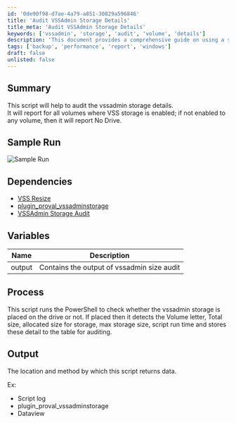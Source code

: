 ```yaml
---
id: '0de90f98-d7ae-4a79-a851-30829a596846'
title: 'Audit VSSAdmin Storage Details'
title_meta: 'Audit VSSAdmin Storage Details'
keywords: ['vssadmin', 'storage', 'audit', 'volume', 'details']
description: 'This document provides a comprehensive guide on using a script to audit VSSAdmin storage details across all volumes. It identifies whether VSS storage is enabled and reports relevant information for volumes with enabled storage, while also indicating if no storage is configured for any volume.'
tags: ['backup', 'performance', 'report', 'windows']
draft: false
unlisted: false
---
```

## Summary

This script will help to audit the vssadmin storage details.  
It will report for all volumes where VSS storage is enabled; if not enabled to any volume, then it will report No Drive.

## Sample Run

![Sample Run](../../../static/img/Vssadmin-List-Storage-Audit/image_1.png)

## Dependencies

- [VSS Resize](https://proval.itglue.com/DOC-5078775-10728931)  
- [plugin_proval_vssadminstorage](https://proval.itglue.com/DOC-5078775-10728928)  
- [VSSAdmin Storage Audit](https://proval.itglue.com/DOC-5078775-10728930)  

## Variables

| Name   | Description                               |
|--------|-------------------------------------------|
| output | Contains the output of vssadmin size audit |

## Process

This script runs the PowerShell to check whether the vssadmin storage is placed on the drive or not. If placed then it detects the Volume letter, Total size, allocated size for storage, max storage size, script run time and stores these detail to the table for auditing.

## Output

The location and method by which this script returns data.  

Ex:  

- Script log
- plugin_proval_vssadminstorage
- Dataview













